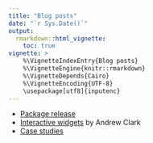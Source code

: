 ```yaml
---
title: "Blog posts"
date: "`r Sys.Date()`"
output: 
  rmarkdown::html_vignette:
    toc: true
vignette: >
    %\VignetteIndexEntry{Blog posts}
    %\VignetteEngine{knitr::rmarkdown}
    %\VignetteDepends{Cairo}
    %\VignetteEncoding{UTF-8}
    \usepackage[utf8]{inputenc}    
---
```



 * [Package release](https://rpubs.com/muuankarski/27120)
 * [Interactive widgets](https://www.mytinyshinys.com/2017/07/11/eurostat/) by Andrew Clark
 * [Case studies](http://ropengov.github.io/r/2015/05/01/eurostat-package-examples/)
 

